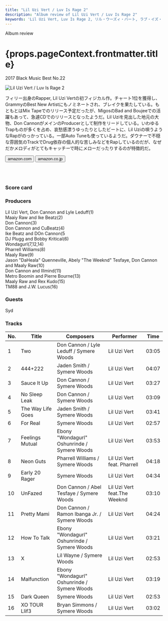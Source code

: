 ```yaml
---
title: "Lil Uzi Vert / Luv Is Rage 2"
description: "Album review of Lil Uzi Vert / Luv Is Rage 2"
keywords: 'Lil Uzi Vert, Luv Is Rage 2, リル・ウーズィ・バート, ラブ・イズ・レイジ2'
---
```







<p className="largeP">Album review</p>
<h1 className="h1--no--margin">{props.pageContext.frontmatter.title}</h1>
<p className="largeP"><Link to="/best50/2017/">2017 Black Music Best No.22</Link></p>

<Row  className="image-card-group">
	<Column colMd={"4"} colLg={"4"} noGutterMdLeft="">
       <ImageCard>

![Lil Uzi Vert / Luv Is Rage 2](../../images/cd/liluzivert1L.jpg) 

</ImageCard>
	</Column>
	<Column colMd={"8"} colLg={"8"} noGutterMdLeft="">
	<p>
	フィリー出身のRapper, Lil Uzi Vertの初フィジカル作。チャート1位を獲得し、GrammyのBest New Artistにもノミネートされ、ブレイクを果たしている。もともとはMix Tapeでのリリース予定だったが、MigosのBad and Boujeeでの活躍もあって、急遽CDでのリリースとなったようだ。Lil Uziを見出した地元の大物、Don CannonがメインのProducerとして制作をリードしている。いわゆるTrapものが多くを占め、哀愁感漂うゆったりとしたビートに、Lil Uziの唄うようなRapがのっかっている。一部Auto Tuneも使っているようだ。ダウナーで不穏な雰囲気のTrackでDrug依存の個人的な苦しみなどをRapしているのだが、なぜだかメロディがとてもキャッチーで時にメローだったりするのが特徴的だ。
	</p>
    <div>
	  <Button href="https://amzn.to/30jrJkq" kind="primary" size="small" renderIcon={ArrowUpRight24}>
      amazon.com
      </Button>
      <Button href="https://amzn.to/2WyDYIP" kind="secondary" size="small" renderIcon={ArrowUpRight24}>
      amazon.co.jp
      </Button>
	</div>
	<a href="https://geo.music.apple.com/jp/album/luv-is-rage-2/1274150514?mt=1&app=music&ls=1&at=11lcug" style="display:inline-block;overflow:hidden;background:url(https://linkmaker.itunes.apple.com/ja-jp/lockup.svg?releaseDate=2017-08-25&kind=album&bubble=apple_music&style=mono-black) no-repeat;width:180px;height:45px;"></a>
	<a href="https://geo.music.apple.com/jp/album/luv-is-rage-2/1274150514?app=itunes&at=11lcug" style="display:inline-block;overflow:hidden;background:url(https://linkmaker.itunes.apple.com/ja-jp/badge-lrg.svg?releaseDate=2017-08-25T00:00:00Z&kind=album&bubble=itunes_music) no-repeat;width:140px;height:45px;"></a>
	</Column>
</Row>
<Row >
	<Column colMd={"4"} colLg={"4"} noGutterMdLeft="">
<div>
    <h3>Score card</h3>
	<SliderJS1 value="2" />
    <SliderJS2 value="2" />
	<SliderJS3 value="2" />
    <SliderJS4 value="9" />
</div>
</Column>
<Column colMd={"8"} colLg={"8"} noGutterMdLeft="">
<div>
<h3>Producers</h3>
<p>
Lil Uzi Vert, Don Cannon and Lyle Leduff(1)
<br/>Maaiy Raw and Ike Beatz(2)
<br/>Don Cannon(3)
<br/>Don Cannon and CuBeatz(4)
<br/>Ike Beatz and DOn Cannon(5
<br/>DJ Plugg and Bobby Kritical(6)
<br/>Wondagurl(7,12,14)
<br/>Pharrell Williams(8)
<br/>Maaly Raw(9)
<br/>Jason "DaHeala" Quenneville, Abely "The Weeknd" Tesfaye, Don Cannon and Maaly Raw(10)
<br/>Don Cannon and Illmind(11)
<br/>Metro Boomin and Pierre Bourne(13)
<br/>Maaly Raw and Rex Kudo(15)
<br/>TM88 and J.W. Lucus(16)
</p>
<h3>Guests</h3>
<p>
Syd
</p>
</div>
</Column>
</Row>

<h3>Tracks</h3>

| No. |	 Title            |	 Composers                                   |	 Performer                  | Time	|
| --- |	----------------- | -------------------------------------------- | ---------------------------- | ----- |
| 1	  |	Two               | Don Cannon / Lyle Leduff / Symere Woods      | Lil Uzi Vert                 | 03:05 |
| 2	  |	444+222           | Jaden Smith / Symere Woods                   | Lil Uzi Vert                 | 04:07 |
| 3	  |	Sauce It Up       | Don Cannon / Symere Woods                    | Lil Uzi Vert                 | 03:27 |
| 4	  |	No Sleep Leak     | Don Cannon / Symere Woods                    | Lil Uzi Vert                 | 03:09 |
| 5	  |	The Way Life Goes | Jaden Smith / Symere Woods                   | Lil Uzi Vert                 | 03:41 |
| 6	  |	For Real          | Symere Woods                                 | Lil Uzi Vert                 | 02:57 |
| 7	  |	Feelings Mutual   | Ebony "Wondagurl" Oshunrinde / Symere Woods  | Lil Uzi Vert                 | 03:53 |
| 8	  |	Neon Guts         | Pharrell Williams / Symere Woods             | Lil Uzi Vert feat. Pharrell  | 04:18 |
| 9	  |	Early 20 Rager    | Symere Woods                                 | Lil Uzi Vert                 | 04:34 |
| 10  |	UnFazed           | Don Cannon / Abel Tesfaye / Symere Woods     | Lil Uzi Vert feat.The Weeknd | 03:10 |
| 11  |	Pretty Mami       | Don Cannon / Ramon Ibanga Jr. / Symere Woods | Lil Uzi Vert                 | 04:24 |
| 12  |	How To Talk       | Ebony "Wondagurl" Oshunrinde / Symere Woods  | Lil Uzi Vert                 | 03:21 |
| 13  |	X                 | Lil Wayne / Symere Woods                     | Lil Uzi Vert                 | 02:53 |
| 14  |	Malfunction       | Ebony "Wondagurl" Oshunrinde / Symere Woods  | Lil Uzi Vert                 | 03:19 |
| 15  |	Dark Queen        | Symere Woods                                 | Lil Uzi Vert                 | 02:53 |
| 16  |	XO TOUR Llif3     | Bryan Simmons / Symere Woods                 | Lil Uzi Vert                 | 03:02 |

<Row>
<Column colMd={3} colLg={3} noGutterMdLeft>
<Review1 />
</Column>
</Row>